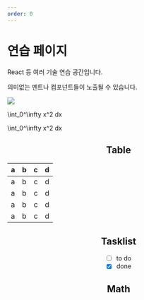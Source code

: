 ```yaml
---
order: 0
---
```



# 연습 페이지

React 등 여러 기술 연습 공간입니다.

의미없는 멘트나 컴포넌트들이 노출될 수 있습니다.

![](../../../assets/2023-04-28-11-36-03.png)

<InlineMath>\int_0^\infty x^2 dx</InlineMath>

<InlineMath math="\int_0^\infty x^2 dx"/>

<BlockMath>\int_0^\infty x^2 dx</BlockMath>

<BlockMath math="\int_0^\infty x^2 dx"/>


<Header />
<TagList />

## Table

| a | b  |  c |  d  |
| - | :- | -: | :-: |
| a | b  |  c |  d  |
| a | b  |  c |  d  |
| a | b  |  c |  d  |
| a | b  |  c |  d  |

## Tasklist

* [ ] to do
* [x] done

## Math
<HelloGraph />


<Comment />
